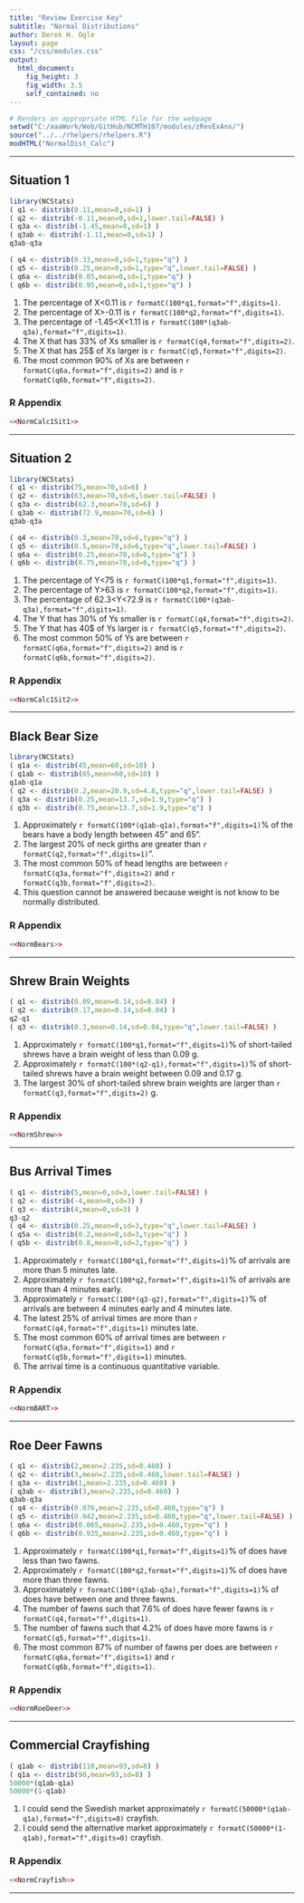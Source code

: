 ```yaml
---
title: "Review Exercise Key"
subtitle: "Normal Distributions"
author: Derek H. Ogle
layout: page
css: "/css/modules.css"
output:
  html_document:
    fig_height: 3
    fig_width: 3.5
    self_contained: no
---
```


```r
# Renders an appropriate HTML file for the webpage
setwd("C:/aaaWork/Web/GitHub/NCMTH107/modules/zRevExAns/")
source("../../rhelpers/rhelpers.R")
modHTML("NormalDist_Calc")
```

----

## Situation 1

```r
library(NCStats)
( q1 <- distrib(0.11,mean=0,sd=1) )
( q2 <- distrib(-0.11,mean=0,sd=1,lower.tail=FALSE) )
( q3a <- distrib(-1.45,mean=0,sd=1) )
( q3ab <- distrib(-1.11,mean=0,sd=1) )
q3ab-q3a

( q4 <- distrib(0.33,mean=0,sd=1,type="q") )
( q5 <- distrib(0.25,mean=0,sd=1,type="q",lower.tail=FALSE) )
( q6a <- distrib(0.05,mean=0,sd=1,type="q") )
( q6b <- distrib(0.95,mean=0,sd=1,type="q") )
```

1. The percentage of X<0.11 is `r formatC(100*q1,format="f",digits=1)`.
1. The percentage of X>-0.11 is `r formatC(100*q2,format="f",digits=1)`.
1. The percentage of -1.45<X<1.11 is `r formatC(100*(q3ab-q3a),format="f",digits=1)`.
1. The X that has 33% of Xs smaller is `r formatC(q4,format="f",digits=2)`.
1. The X that has 25$ of Xs larger is `r formatC(q5,format="f",digits=2)`.
1. The most common 90% of Xs are between `r formatC(q6a,format="f",digits=2)` and  is `r formatC(q6b,format="f",digits=2)`.

### R Appendix
```r
<<NormCalc1Sit1>>
```

----

## Situation 2

```r
library(NCStats)
( q1 <- distrib(75,mean=70,sd=6) )
( q2 <- distrib(63,mean=70,sd=6,lower.tail=FALSE) )
( q3a <- distrib(62.3,mean=70,sd=6) )
( q3ab <- distrib(72.9,mean=70,sd=6) )
q3ab-q3a

( q4 <- distrib(0.3,mean=70,sd=6,type="q") )
( q5 <- distrib(0.5,mean=70,sd=6,type="q",lower.tail=FALSE) )
( q6a <- distrib(0.25,mean=70,sd=6,type="q") )
( q6b <- distrib(0.75,mean=70,sd=6,type="q") )
```

1. The percentage of Y<75 is `r formatC(100*q1,format="f",digits=1)`.
1. The percentage of Y>63 is `r formatC(100*q2,format="f",digits=1)`.
1. The percentage of 62.3<Y<72.9 is `r formatC(100*(q3ab-q3a),format="f",digits=1)`.
1. The Y that has 30% of Ys smaller is `r formatC(q4,format="f",digits=2)`.
1. The Y that has 40$ of Ys larger is `r formatC(q5,format="f",digits=2)`.
1. The most common 50% of Ys are between `r formatC(q6a,format="f",digits=2)` and  is `r formatC(q6b,format="f",digits=2)`.


### R Appendix
```r
<<NormCalc1Sit2>>
```

----

## Black Bear Size

```r
library(NCStats)
( q1a <- distrib(45,mean=60,sd=10) )
( q1ab <- distrib(65,mean=60,sd=10) )
q1ab-q1a
( q2 <- distrib(0.2,mean=20.9,sd=4.8,type="q",lower.tail=FALSE) )
( q3a <- distrib(0.25,mean=13.7,sd=1.9,type="q") )
( q3b <- distrib(0.75,mean=13.7,sd=1.9,type="q") )
```

1. Approximately `r formatC(100*(q1ab-q1a),format="f",digits=1)`% of the bears have a body length between 45" and 65".
1. The largest 20% of neck girths are greater than `r formatC(q2,format="f",digits=1)`".
1. The most common 50% of head lengths are between `r formatC(q3a,format="f",digits=2)` and `r formatC(q3b,format="f",digits=2)`.
1. This question cannot be answered because weight is not know to be normally distributed.

### R Appendix
```r
<<NormBears>>
```

----

## Shrew Brain Weights

```r
( q1 <- distrib(0.09,mean=0.14,sd=0.04) )
( q2 <- distrib(0.17,mean=0.14,sd=0.04) )
q2-q1
( q3 <- distrib(0.3,mean=0.14,sd=0.04,type="q",lower.tail=FALSE) )
```

1. Approximately `r formatC(100*q1,format="f",digits=1)`% of short-tailed shrews have a brain weight of less than 0.09 g.
1. Approximately `r formatC(100*(q2-q1),format="f",digits=1)`% of short-tailed shrews have a brain weight between 0.09 and 0.17 g.
1. The largest 30% of short-tailed shrew brain weights are larger than `r formatC(q3,format="f",digits=2)` g.

### R Appendix
```r
<<NormShrew>>
```

----

## Bus Arrival Times

```r
( q1 <- distrib(5,mean=0,sd=3,lower.tail=FALSE) )
( q2 <- distrib(-4,mean=0,sd=3) )
( q3 <- distrib(4,mean=0,sd=3) )
q3-q2
( q4 <- distrib(0.25,mean=0,sd=3,type="q",lower.tail=FALSE) )
( q5a <- distrib(0.2,mean=0,sd=3,type="q") )
( q5b <- distrib(0.8,mean=0,sd=3,type="q") )
```

1. Approximately `r formatC(100*q1,format="f",digits=1)`% of arrivals are more than 5 minutes late.
1. Approximately `r formatC(100*q2,format="f",digits=1)`% of arrivals are more than 4 minutes early.
1. Approximately `r formatC(100*(q3-q2),format="f",digits=1)`% of arrivals are between 4 minutes early and 4 minutes late.
1. The latest 25% of arrival times are more than `r formatC(q4,format="f",digits=1)` minutes late.
1. The most common 60% of arrival times are between `r formatC(q5a,format="f",digits=1)` and `r formatC(q5b,format="f",digits=1)` minutes.
1. The arrival time is a continuous quantitative variable.


### R Appendix
```r
<<NormBART>>
```

----

## Roe Deer Fawns

```r
( q1 <- distrib(2,mean=2.235,sd=0.460) )
( q2 <- distrib(3,mean=2.235,sd=0.460,lower.tail=FALSE) )
( q3a <- distrib(1,mean=2.235,sd=0.460) )
( q3ab <- distrib(3,mean=2.235,sd=0.460) )
q3ab-q3a
( q4 <- distrib(0.076,mean=2.235,sd=0.460,type="q") )
( q5 <- distrib(0.042,mean=2.235,sd=0.460,type="q",lower.tail=FALSE) )
( q6a <- distrib(0.065,mean=2.235,sd=0.460,type="q") )
( q6b <- distrib(0.935,mean=2.235,sd=0.460,type="q") )
```

1. Approximately `r formatC(100*q1,format="f",digits=1)`% of does have less than two fawns.
1. Approximately `r formatC(100*q2,format="f",digits=1)`% of does have more than three fawns.
1. Approximately `r formatC(100*(q3ab-q3a),format="f",digits=1)`% of does have between one and three fawns.
1. The number of fawns such that 7.6% of does have fewer fawns is `r formatC(q4,format="f",digits=1)`.
1. The number of fawns such that 4.2% of does have more fawns is `r formatC(q5,format="f",digits=1)`.
1. The most common 87% of number of fawns per does are between `r formatC(q6a,format="f",digits=1)` and `r formatC(q6b,format="f",digits=1)`.

### R Appendix
```r
<<NormRoeDeer>>
```

----

## Commercial Crayfishing

```r
( q1ab <- distrib(110,mean=93,sd=8) )
( q1a <- distrib(90,mean=93,sd=8) )
50000*(q1ab-q1a)
50000*(1-q1ab)
```

1. I could send the Swedish market approximately `r formatC(50000*(q1ab-q1a),format="f",digits=0)` crayfish.
1. I could send the alternative market approximately `r formatC(50000*(1-q1ab),format="f",digits=0)` crayfish.


### R Appendix
```r
<<NormCrayfish>>
```

----

